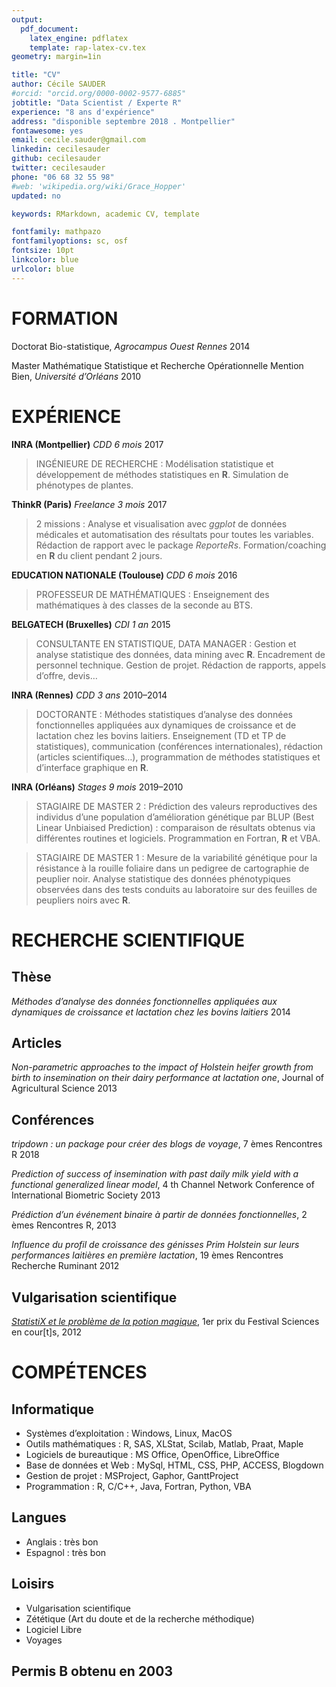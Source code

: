 ```yaml
---
output: 
  pdf_document:
    latex_engine: pdflatex
    template: rap-latex-cv.tex
geometry: margin=1in

title: "CV"
author: Cécile SAUDER
#orcid: "orcid.org/0000-0002-9577-6885"
jobtitle: "Data Scientist / Experte R"
experience: "8 ans d'expérience"
address: "disponible septembre 2018 . Montpellier"
fontawesome: yes
email: cecile.sauder@gmail.com
linkedin: cecilesauder
github: cecilesauder
twitter: cecilesauder
phone: "06 68 32 55 98"
#web: 'wikipedia.org/wiki/Grace_Hopper'
updated: no

keywords: RMarkdown, academic CV, template

fontfamily: mathpazo
fontfamilyoptions: sc, osf
fontsize: 10pt
linkcolor: blue
urlcolor: blue
---
```


# FORMATION

Doctorat Bio-statistique, *Agrocampus Ouest Rennes* \hfill 2014

Master Mathématique Statistique et Recherche Opérationnelle Mention Bien, *Université d'Orléans* \hfill 2010


# EXPÉRIENCE

**INRA (Montpellier)** *CDD 6 mois* \hfill 2017

 > INGÉNIEURE DE RECHERCHE : 
Modélisation statistique et développement de méthodes
statistiques en **R**. Simulation de phénotypes de plantes.

**ThinkR (Paris)** *Freelance 3 mois* \hfill 2017

 > 2 missions : Analyse et visualisation avec *ggplot* de données médicales et automatisation des résultats pour toutes les variables. Rédaction de rapport avec le package *ReporteRs*. Formation/coaching en **R**  du client pendant 2 jours. 
 

**EDUCATION NATIONALE (Toulouse) ** *CDD 6 mois* \hfill 2016

 > PROFESSEUR DE MATHÉMATIQUES : 
Enseignement des mathématiques à des classes de la
seconde au BTS.
 
**BELGATECH (Bruxelles)** *CDI 1 an* \hfill 2015

 >  CONSULTANTE EN STATISTIQUE, DATA MANAGER : 
Gestion et analyse statistique des données, data mining avec **R**. 
Encadrement de personnel technique. Gestion de projet. 
Rédaction de rapports, appels d’offre, devis...

**INRA (Rennes)** *CDD 3 ans* \hfill 2010--2014

 > DOCTORANTE : 
Méthodes statistiques d'analyse des données fonctionnelles
appliquées aux dynamiques de croissance et de lactation chez les bovins laitiers. Enseignement (TD et TP de statistiques), communication (conférences internationales), rédaction (articles scientifiques...), programmation de méthodes statistiques et d'interface graphique en **R**.

**INRA (Orléans)** *Stages 9 mois* \hfill 2019--2010

 > STAGIAIRE DE MASTER 2 : 
Prédiction des valeurs reproductives des individus d'une population
d'amélioration génétique par BLUP (Best Linear Unbiaised Prediction) : comparaison de résultats obtenus via différentes routines et logiciels. Programmation en Fortran, **R** et VBA.

 > STAGIAIRE DE MASTER 1 : 
Mesure de la variabilité génétique pour la résistance à la rouille foliaire
dans un pedigree de cartographie de peuplier noir. Analyse statistique des données phénotypiques observées dans des tests conduits au laboratoire sur des feuilles de peupliers noirs avec **R**.


# RECHERCHE SCIENTIFIQUE

## **Thèse**

*Méthodes d'analyse des données fonctionnelles appliquées aux dynamiques de croissance et lactation chez les bovins laitiers* \hfill 2014

## **Articles**

*Non-parametric approaches to the impact of Holstein heifer growth from birth to insemination on their dairy performance at lactation one*, Journal of Agricultural Science \hfill 2013 


## **Conférences** 

*tripdown : un package pour créer des blogs de voyage*, 7 èmes Rencontres R \hfill 2018

*Prediction of success of insemination with past daily milk yield with a functional generalized linear model*, 4 th
Channel Network Conference of International Biometric Society \hfill 2013

*Prédiction d'un événement binaire à partir de données fonctionnelles*, 2 èmes Rencontres R, \hfill 2013

*Influence du profil de croissance des génisses Prim Holstein sur leurs performances laitières en première
lactation*, 19 èmes Rencontres Recherche Ruminant \hfill 2012 

## **Vulgarisation scientifique**

[*StatistiX et le problème de la potion magique*](https://www.youtube.com/watch?v=QAT0F__A258), 1er prix du Festival Sciences en cour[t]s, 2012

# COMPÉTENCES

## **Informatique** 

- Systèmes d'exploitation : Windows, Linux, MacOS
- Outils mathématiques : R, SAS, XLStat, Scilab, Matlab, Praat, Maple
- Logiciels de bureautique : MS Office, OpenOffice, LibreOffice
- Base de données et Web : MySql, HTML, CSS, PHP, ACCESS, Blogdown
- Gestion de projet : MSProject, Gaphor, GanttProject
- Programmation : R, C/C++, Java, Fortran, Python, VBA

## **Langues**

- Anglais : très bon
- Espagnol : très bon

## **Loisirs**

- Vulgarisation scientifique
- Zététique (Art du doute et de la recherche méthodique)
- Logiciel Libre
- Voyages

## Permis B obtenu en 2003